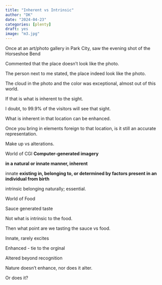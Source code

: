 ```yaml
---
title: "Inherent vs Intrinsic"
author: "DK"
date: "2024-04-23"
categories: [plenty]
draft: yes
image: "m3.jpg"
---
```


Once at an art/photo gallery in Park City, saw the evening shot of the Horseshoe Bend

Commented that the place doesn't look like the photo.

The person next to me stated, the place indeed look like the photo.

The cloud in the photo and the color was exceptional, almost out of this world.

If that is what is inherent to the sight.

I doubt, to 99.9% of the visitors will see that sight.

What is inherent in that location can be enhanced.

Once you bring in elements foreign to that location, is it still an accurate representation.

Make up vs alterations.

World of CGI **Computer-generated imagery**

**in a natural or innate manner, inherent**

innate **existing in, belonging to, or determined by factors present in an individual from birth**

intrinsic belonging naturally; essential.

World of Food

Sauce generated taste

Not what is intrinsic to the food.

Then what point are we tasting the sauce vs food.

Innate, rarely excites

Enhanced - tie to the orginal

Altered beyond recognition

Nature doesn't enhance, nor does it alter.

Or does it?
